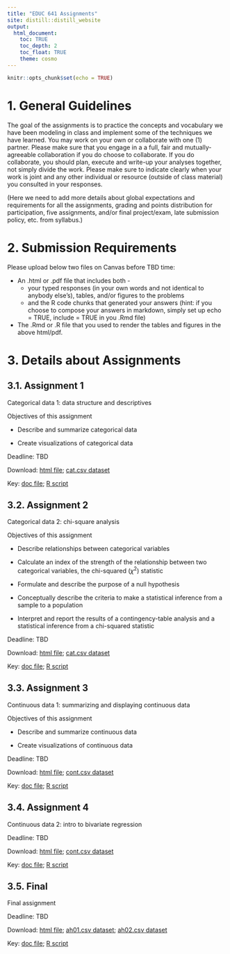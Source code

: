 ```yaml
---
title: "EDUC 641 Assignments"
site: distill::distill_website
output:
  html_document:
    toc: TRUE
    toc_depth: 2
    toc_float: TRUE
    theme: cosmo
---
```


```r
knitr::opts_chunk$set(echo = TRUE)
```

# 1. General Guidelines

The goal of the assignments is to practice the concepts and vocabulary we have been modeling in class and implement some of the techniques we have learned. You may work on your own or collaborate with one (1) partner. Please make sure that you engage in a a full, fair and mutually-agreeable collaboration if you do choose to collaborate. If you do collaborate, you should plan, execute and write-up your analyses together, not simply divide the work. Please make sure to indicate clearly when your work is joint and any other individual or resource (outside of class material) you consulted in your responses.

(Here we need to add more details about global expectations and requirements for all the assignments, grading and points distribution for participation, five assignments, and/or final project/exam, late submission policy, etc. from syllabus.)

# 2. Submission Requirements

Please upload below two files on Canvas before TBD time:  

 * An .html or .pdf file that includes both - 
   + your typed responses (in your own words and not identical to anybody else's), tables, and/or figures to the problems  
   + and the R code chunks that generated your answers (hint: if you choose to compose your answers in markdown, simply set up echo = TRUE, include = TRUE in you .Rmd file)  
   
 * The .Rmd or .R file that you used to render the tables and figures in the above html/pdf. 

# 3. Details about Assignments

## 3.1. Assignment 1

Categorical data 1: data structure and descriptives 

Objectives of this assignment

 * Describe and summarize categorical data

 * Create visualizations of categorical data

Deadline: TBD

Download: [html file](./assignments/assignment01.html); [cat.csv dataset](./data/cat.csv)

Key: [doc file](./assignments/keys/assignment01_key.docx); [R script](./assignments/keys/assignment01_key.R)

## 3.2. Assignment 2 

Categorical data 2: chi-square analysis

Objectives of this assignment

 * Describe relationships between categorical variables
 
 * Calculate an index of the strength of the relationship between two categorical variables, the chi-squared ($\chi^2$) statistic
 
 * Formulate and describe the purpose of a null hypothesis
 
 * Conceptually describe the criteria to make a statistical inference from a sample to a population
 
 * Interpret and report the results of a contingency-table analysis and a statistical inference from a chi-squared statistic

Deadline: TBD

Download: [html file](./assignments/assignment02.html); [cat.csv dataset](./data/cat.csv)

Key: [doc file](./assignments/keys/assignment02_key.docx); [R script](./assignments/keys/assignment02_key.R)

## 3.3. Assignment 3 

Continuous data 1: summarizing and displaying continuous data

Objectives of this assignment

 * Describe and summarize continuous data

 * Create visualizations of continuous data

Deadline: TBD

Download: [html file](./assignments/assignment03.html); [cont.csv dataset](./data/cont.csv)

Key: [doc file](./assignments/keys/assignment03_key.docx); [R script](./assignments/keys/assignment03_key.R)

## 3.4. Assignment 4 

Continuous data 2: intro to bivariate regression

Deadline: TBD

Download: [html file](./assignments/assignment04.html); [cont.csv dataset](./data/cont.csv)

Key: [doc file](./assignments/keys/assignment04_key.docx); [R script](./assignments/keys/assignment04_key.R)


## 3.5. Final

Final assignment 

Deadline: TBD

Download: [html file](./assignments/assignment05.html); [ah01.csv dataset](./data/ah01.csv); [ah02.csv dataset](./data/ah02.csv)

Key: [doc file](./assignments/keys/assignment05_key.docx); [R script](./assignments/keys/assignment05_key.R)






